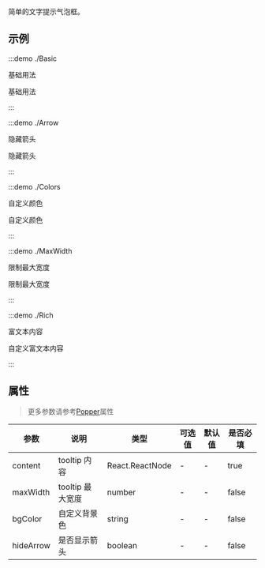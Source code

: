 简单的文字提示气泡框。

## 示例

:::demo ./Basic

基础用法

基础用法

:::

:::demo ./Arrow

隐藏箭头

隐藏箭头

:::

:::demo ./Colors

自定义颜色

自定义颜色

:::

:::demo ./MaxWidth

限制最大宽度

限制最大宽度

:::

:::demo ./Rich

富文本内容

自定义富文本内容

:::

## 属性

> 更多参数请参考[Popper](/components/Popper)属性

| 参数      | 说明             | 类型            | 可选值 | 默认值 | 是否必填 |
| --------- | ---------------- | --------------- | ------ | ------ | -------- |
| content   | tooltip 内容     | React.ReactNode | -      | -      | true     |
| maxWidth  | tooltip 最大宽度 | number          | -      | -      | false    |
| bgColor   | 自定义背景色     | string          | -      | -      | false    |
| hideArrow | 是否显示箭头     | boolean         | -      | -      | false    |
